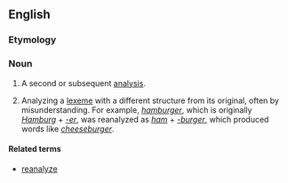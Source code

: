 ==English==

===Etymology===
{{prefix|re|analysis}}

===Noun===
{{en-noun|reanalyses}}

# A second or subsequent [[analysis]].
# {{context|linguistics|lang=en}} Analyzing a [[lexeme]] with a different structure from its original, often by misunderstanding. For example, ''[[hamburger]]'', which is originally ''[[Hamburg]]'' + ''[[-er]]'', was reanalyzed as ''[[ham]]'' + ''[[-burger]]'', which produced words like ''[[cheeseburger]]''.

====Related terms====
*[[reanalyze]]